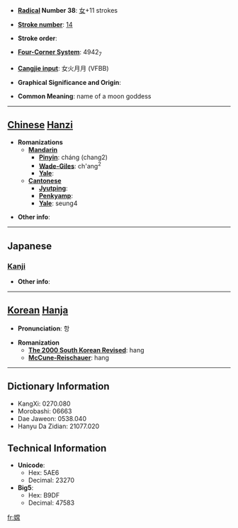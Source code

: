* '''[[Wiktionary:Chinese radical index| Radical]] Number 38''': [[Wiktionary:Chinese radical index 女|女]]+11 strokes

* '''[[Wiktionary:Chinese total strokes index|Stroke number]]''': [[Wiktionary:Chinese total strokes index 14|14]]

* '''Stroke order''': 

* '''[[Wiktionary:Chinese four corner index|Four-Corner System]]''': 4942<sub>7</sub>

* '''[[Wiktionary:Chinese Cangjie index|Cangjie input]]''': 女火月月 (VFBB)

* '''Graphical Significance and Origin''': 

* '''Common Meaning''': name of a moon goddess

----

== [[Chinese]] [[Hanzi]] ==

* '''Romanizations'''
** '''[[Mandarin]]'''
*** '''[[Pinyin]]''': cháng (chang2)
*** '''[[Wade-Giles]]''': ch'ang<sup>2</sup>
*** '''[[Yale]]''': 
** '''[[Cantonese]]'''
*** '''[[Jyutping]]''':
*** '''[[Penkyamp]]''': 
*** '''[[Yale]]''': seung4

* '''Other info''': 

----

==Japanese==
===[[Kanji]]===
{{kanji|on readings=[[こう]] (kō), [[ごう]] (gō)|kun readings=}}

* '''Other info''':  

----

== [[Korean]] [[Hanja]] ==

* '''Pronunciation''': 항

* '''Romanization'''
** '''[[The 2000 South Korean Revised Romanization|The 2000 South Korean Revised]]''': hang
** '''[[McCune-Reischauer]]''': hang

----

== Dictionary Information ==

* KangXi: 0270.080
* Morobashi: 06663
* Dae Jaweon: 0538.040
* Hanyu Da Zidian: 21077.020

== Technical Information ==

* '''Unicode''':
** Hex: 5AE6
** Decimal: 23270
* '''Big5''':
** Hex: B9DF
** Decimal: 47583

[[fr:嫦]]